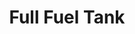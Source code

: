 ---
title: "Full Fuel Tank"
meta_title: "Full Fuel Tank craft"
description: "Craft de Full Fuel Tank"
rank: "s"
draft: false
name: "Full Fuel Tank"
recipe_img: "https://wiki.pokexgames.com/images/4/4a/Full_Fuel_Tank.png"
level: 100
craft_time: 60
result: 1
value_npc: 1
ingredients:
  - name: "Tech Data"
    quantity: 140
    item_img: "https://wiki.pokexgames.com/images/6/65/Tech_Data.png"
    value_npc: 1
  - name: "Empty Fuel Tank"
    quantity: 1
    item_img: "https://wiki.pokexgames.com/images/4/4d/EmptyFuelTank.png"
    value_npc: 1
  - name: "Metal Scraps"
    quantity: 2
    item_img: "https://wiki.pokexgames.com/images/b/bb/Metal_Scraps.png"
    value_npc: 1
  - name: "Nightmare Gems"
    quantity: 5
    item_img: "https://wiki.pokexgames.com/images/0/01/Nightmare_Gem.png"
    value_npc: 1
---